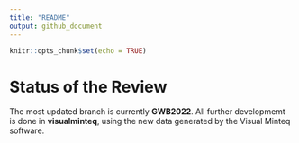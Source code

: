 ```yaml
---
title: "README"
output: github_document
---
```


```r
knitr::opts_chunk$set(echo = TRUE)
```

# Status of the Review

The most updated branch is currently **GWB2022**. All further developmemt is done in **visualminteq**, using the new data generated by the Visual Minteq software.
